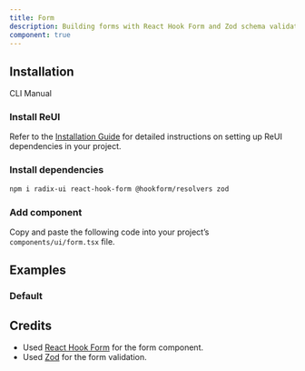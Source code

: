 ```yaml
---
title: Form
description: Building forms with React Hook Form and Zod schema validation.
component: true
---
```


## Installation

<Tabs defaultValue="cli">

<TabsList>
  <TabsTrigger value="cli">CLI</TabsTrigger>
  <TabsTrigger value="manual">Manual</TabsTrigger>
</TabsList>

<TabsContent value="cli">
  <CliCommands name="form" />
</TabsContent>

<TabsContent value="manual">    
<Steps>

### Install ReUI

Refer to the [Installation Guide](/docs/installation) for detailed instructions on setting up ReUI dependencies in your project.

### Install dependencies

```bash
npm i radix-ui react-hook-form @hookform/resolvers zod
```

### Add component

Copy and paste the following code into your project’s `components/ui/form.tsx` file.

<ComponentPreview name="form" />

</Steps>

</TabsContent>

</Tabs>

## Examples

### Default

<ExamplePreview path="form/default" />

## Credits

- Used [React Hook Form](https://react-hook-form.com/) for the form component.
- Used [Zod](https://zod.dev/) for the form validation.
